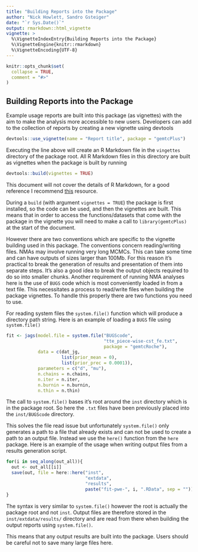 ```yaml
---
title: "Building Reports into the Package"
author: "Nick Howlett, Sandro Gsteiger"
date: "`r Sys.Date()`"
output: rmarkdown::html_vignette
vignette: >
  %\VignetteIndexEntry{Building Reports into the Package}
  %\VignetteEngine{knitr::rmarkdown}
  %\VignetteEncoding{UTF-8}
---
```


```r
knitr::opts_chunk$set(
  collapse = TRUE,
  comment = "#>"
)
```

## Building Reports into the Package

Example usage reports are built into this package (as vignettes) with the aim to make the analysis more accessible to new users. Developers can add to the collection of reports by creating a new vignette using devtools

```r
devtools::use_vignette(name = "Report title", package = "gemtcPlus")
```

Executing the line above will create an R Markdown file in the `vingettes` directory of the package root. All R Markdown files in this directory are built as vignettes when the package is built by running

```r
devtools::build(vignettes = TRUE)
```

This document will not cover the details of R Markdown, for a good reference I recommend [this](http://r-pkgs.had.co.nz/vignettes.html) resource.

During a `build` (with argument `vignettes = TRUE`) the package is first installed, so the code can be used, and then the vignettes are built. This means that in order to access the functions/datasets that come with the package in the vignette you will need to make a call to `library(gemtcPlus)` at the start of the document.

However there are two conventions which are specific to the vignette building used in this package. The conventions concern reading/writing files. NMAs may involve running very long MCMCs. This can take some time and can have outputs of sizes larger than 100Mb. For this reason it's practical to break the generation of results and presentation of them into separate steps. It's also a good idea to break the output objects required to do so into smaller chunks. Another requirement of running NMA analyses here is the use of `BUGS` code which is most conveniently loaded in from a text file. This necessitates a process to read/write files when building the package vignettes. To handle this properly there are two functions you need to use.

For reading system files the `system.file()` function which will produce a directory path string. Here is an example of loading a `BUGS` file using `system.file()`

```r
fit <- jags(model.file = system.file("BUGScode",                  
                                     "tte_piece-wise-cst_fe.txt", 
                                     package = "gemtcRoche"),
            data = c(dat_jg,
                     list(prior_mean = 0),
                     list(prior_prec = 0.0001)),
            parameters = c("d", "mu"),
            n.chains = n.chains,
            n.iter = n.iter,
            n.burnin = n.burnin,
            n.thin = n.thin)
```

The call to `system.file()` bases it's root around the `inst` directory which is in the package root. So here the `.txt` files have been previously placed into the `inst/BUGScode` directory.


This solves the file read issue but unfortunately `system.file()` only generates a path to a file that already exists and can not be used to create a path to an output file. Instead we use the `here()` function from the `here` package. Here is an example of the usage when writing output files from a results generation script.

```r
for(i in seq_along(out_all)){
  out <- out_all[[i]]
  save(out, file = here::here("inst",
                              "extdata",
                              "results",
                              paste("fit-pwe-", i, ".RData", sep = "")))
}
```
The syntax is very similar to `system.file()` however the root is actually the package root and not `inst`. Output files are therefore stored in the `inst/extdata/results/` directory and are read from there when building the output reports using `system.file()`. 

This means that any output results are built into the package. Users should be careful not to save many large files here.
